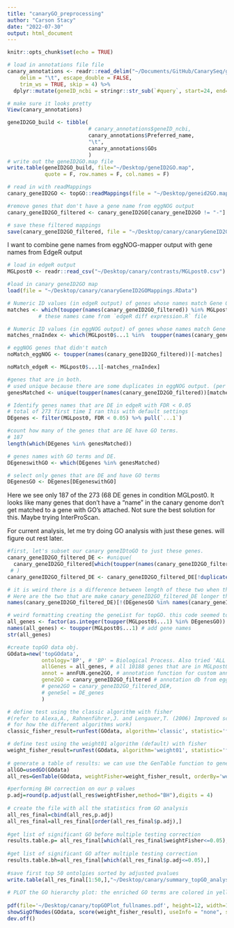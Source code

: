 ```yaml
---
title: "canaryGO_preprocessing"
author: "Carson Stacy"
date: "2022-07-30"
output: html_document
---
```


```r
knitr::opts_chunk$set(echo = TRUE)
```



```r
# load in annotations file file
canary_annotations <- readr::read_delim("~/Documents/GitHub/CanarySeq/geneAnnotations/eggNOG-mapper-v2/canary.annotations.tsv", 
    delim = "\t", escape_double = FALSE, 
    trim_ws = TRUE, skip = 4) %>%
  dplyr::mutate(geneID_ncbi = stringr::str_sub(`#query`, start=24, end= 37))#make new column that is just the ncbi geneID

# make sure it looks pretty
View(canary_annotations)
```

```r
geneID2GO_build <- tibble(
                          # canary_annotations$geneID_ncbi,
                          canary_annotations$Preferred_name,
                          "\t",
                          canary_annotations$GOs
                          )
# write out the geneID2GO.map file
write.table(geneID2GO_build, file="~/Desktop/geneID2GO.map",
            quote = F, row.names = F, col.names = F)

# read in with readMappings
canary_geneID2GO <- topGO::readMappings(file = "~/Desktop/geneid2GO.map")

#remove genes that don't have a gene name from eggNOG output
canary_geneID2GO_filtered <- canary_geneID2GO[canary_geneID2GO != "-"]

# save these filtered mappings
save(canary_geneID2GO_filtered, file = "~/Desktop/canary/canaryGeneID2GOMappings.RData")
```


I want to combine gene names from eggNOG-mapper output with gene names from EdgeR output
```r
# load in edgeR output
MGLpost0 <- readr::read_csv("~/Desktop/canary/contrasts/MGLpost0.csv")

#load in canary geneID2GO map
load(file = "~/Desktop/canary/canaryGeneID2GOMappings.RData")

# Numeric ID values (in edgeR output) of genes whose names match Gene Ontology Estimates with edgeR output gene names
matches <- which(toupper(names(canary_geneID2GO_filtered)) %in% MGLpost0$...1)
          # these names came from `edgeR diff expression.R` file

# Numeric ID values (in eggNOG output) of genes whose names match Gene Ontology Estimates with edgeR output gene names
matches_rnaIndex <- which(MGLpost0$...1 %in%  toupper(names(canary_geneID2GO_filtered)))

```

```r
# eggNOG genes that didn't match
noMatch_eggNOG <- toupper(names(canary_geneID2GO_filtered))[-matches]

noMatch_edgeR <- MGLpost0$...1[-matches_rnaIndex]
```

```r
#genes that are in both.
# used unique because there are some duplicates in eggNOG output. (per isoform)
genesMatched <- unique(toupper(names(canary_geneID2GO_filtered))[matches])

# Identify genes names that are DE in edgeR with FDR < 0.05
# total of 273 first time I ran this with default settings
DEgenes <- filter(MGLpost0, FDR < 0.05) %>% pull(`...1`)

#count how many of the genes that are DE have GO terms.
# 187
length(which(DEgenes %in% genesMatched))

# genes names with GO terms and DE.
DEgeneswithGO <- which(DEgenes %in% genesMatched)

# select only genes that are DE and have GO terms
DEgenesGO <- DEgenes[DEgeneswithGO]
```
Here we see only 187 of the 273 $(68%%)$ DE genes in condition MGLpost0. It looks like many genes that don't have a "name" in the canary genome don't get matched to a gene with GO's attached. Not sure the best solution for this. Maybe trying InterProScan.

For current analysis, let me try doing GO analysis with just these genes. will figure out rest later.

```r
#first, let's subset our canary geneIDtoGO to just these genes.
canary_geneID2GO_filtered_DE <- #unique(
  canary_geneID2GO_filtered[which(toupper(names(canary_geneID2GO_filtered)) %in% DEgenesGO)] 
 # )
canary_geneID2GO_filtered_DE <- canary_geneID2GO_filtered_DE[!duplicated(canary_geneID2GO_filtered_DE)]

# it is weird there is a difference between length of these two when there shouldn't be. 
# Here are the two that are make canary_geneID2GO_filtered_DE longer than DEgenesGO
names(canary_geneID2GO_filtered_DE)[!(DEgenesGO %in% names(canary_geneID2GO_filtered_DE))]

# weird formatting creating the geneList for topGO. this code seemed to work for me.
all_genes <- factor(as.integer(toupper(MGLpost0$...1) %in% DEgenesGO)) # create 0 1 factors.
names(all_genes) <- toupper(MGLpost0$...1) # add gene names
str(all_genes)
```

```r
#create topGO data obj.
GOdata=new('topGOdata', 
           ontology='BP', # 'BP' = Biological Process. Also tried 'ALL' but doesn't work.
           allGenes = all_genes, # all 10188 genes that are in MGLpost0 data from edgeR. factor=1 for those that are DE.
           annot = annFUN.gene2GO, # annotation function for custom annotation
           gene2GO = canary_geneID2GO_filtered # annotation db from eggNOG output.
           # gene2GO = canary_geneID2GO_filtered_DE#, 
           # geneSel = DE_genes
           )
```

```r
# define test using the classic algorithm with fisher 
#(refer to Alexa,A., Rahnenführer,J. and Lengauer,T. (2006) Improved scoring of functional groups from gene expression data by decorrelating GO graph structure. Bioinformatics, 22, 1600–1607.
# for how the different algorithms work)
classic_fisher_result=runTest(GOdata, algorithm='classic', statistic='fisher')
```

```r
# define test using the weight01 algorithm (default) with fisher
weight_fisher_result=runTest(GOdata, algorithm='weight01', statistic='fisher') 
 
# generate a table of results: we can use the GenTable function to generate a summary table with the results from tests applied to the topGOdata object.
allGO=usedGO(GOdata)
all_res=GenTable(GOdata, weightFisher=weight_fisher_result, orderBy='weightFisher', topNodes=length(allGO))

#performing BH correction on our p values
p.adj=round(p.adjust(all_res$weightFisher,method="BH"),digits = 4)
 
# create the file with all the statistics from GO analysis
all_res_final=cbind(all_res,p.adj)
all_res_final=all_res_final[order(all_res_final$p.adj),]
 
#get list of significant GO before multiple testing correction
results.table.p= all_res_final[which(all_res_final$weightFisher<=0.05),]
 
#get list of significant GO after multiple testing correction
results.table.bh=all_res_final[which(all_res_final$p.adj<=0.05),]
 
#save first top 50 ontolgies sorted by adjusted pvalues
write.table(all_res_final[1:50,],"~/Desktop/canary/summary_topGO_analysis.csv",sep=",",quote=FALSE,row.names=FALSE)
 
# PLOT the GO hierarchy plot: the enriched GO terms are colored in yellow/red according to significance level
 
pdf(file='~/Desktop/canary/topGOPlot_fullnames.pdf', height=12, width=12, paper='special', pointsize=18)
showSigOfNodes(GOdata, score(weight_fisher_result), useInfo = "none", sigForAll=FALSE, firstSigNodes=2,.NO.CHAR=50)
dev.off()
```